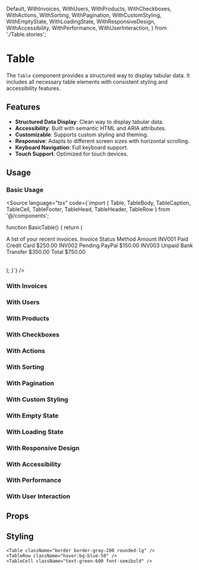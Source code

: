   Default,
  WithInvoices,
  WithUsers,
  WithProducts,
  WithCheckboxes,
  WithActions,
  WithSorting,
  WithPagination,
  WithCustomStyling,
  WithEmptyState,
  WithLoadingState,
  WithResponsiveDesign,
  WithAccessibility,
  WithPerformance,
  WithUserInteraction,
} from './Table.stories';

<Meta title='Components/Table' component={Table} />

# Table

The `Table` component provides a structured way to display tabular data. It includes all necessary table elements with consistent styling and accessibility features.

## Features

- **Structured Data Display**: Clean way to display tabular data.
- **Accessibility**: Built with semantic HTML and ARIA attributes.
- **Customizable**: Supports custom styling and theming.
- **Responsive**: Adapts to different screen sizes with horizontal scrolling.
- **Keyboard Navigation**: Full keyboard support.
- **Touch Support**: Optimized for touch devices.

## Usage

### Basic Usage

<Canvas of={Default} />

<Source
  language="tsx"
  code={`import { Table, TableBody, TableCaption, TableCell, TableFooter, TableHead, TableHeader, TableRow } from '@/components';

function BasicTable() {
return (

<Table>
  <TableCaption>A list of your recent invoices.</TableCaption>
  <TableHeader>
    <TableRow>
      <TableHead className='w-[100px]'>Invoice</TableHead>
      <TableHead>Status</TableHead>
      <TableHead>Method</TableHead>
      <TableHead className='text-right'>Amount</TableHead>
    </TableRow>
  </TableHeader>
  <TableBody>
    <TableRow>
      <TableCell className='font-medium'>INV001</TableCell>
      <TableCell>Paid</TableCell>
      <TableCell>Credit Card</TableCell>
      <TableCell className='text-right'>$250.00</TableCell>
    </TableRow>
    <TableRow>
      <TableCell className='font-medium'>INV002</TableCell>
      <TableCell>Pending</TableCell>
      <TableCell>PayPal</TableCell>
      <TableCell className='text-right'>$150.00</TableCell>
    </TableRow>
    <TableRow>
      <TableCell className='font-medium'>INV003</TableCell>
      <TableCell>Unpaid</TableCell>
      <TableCell>Bank Transfer</TableCell>
      <TableCell className='text-right'>$350.00</TableCell>
    </TableRow>
  </TableBody>
  <TableFooter>
    <TableRow>
      <TableCell colSpan={3}>Total</TableCell>
      <TableCell className='text-right'>$750.00</TableCell>
    </TableRow>
  </TableFooter>
</Table>
); }`} />

### With Invoices

<Canvas of={WithInvoices} />

### With Users

<Canvas of={WithUsers} />

### With Products

<Canvas of={WithProducts} />

### With Checkboxes

<Canvas of={WithCheckboxes} />

### With Actions

<Canvas of={WithActions} />

### With Sorting

<Canvas of={WithSorting} />

### With Pagination

<Canvas of={WithPagination} />

### With Custom Styling

<Canvas of={WithCustomStyling} />

### With Empty State

<Canvas of={WithEmptyState} />

### With Loading State

<Canvas of={WithLoadingState} />

### With Responsive Design

<Canvas of={WithResponsiveDesign} />

### With Accessibility

<Canvas of={WithAccessibility} />

### With Performance

<Canvas of={WithPerformance} />

### With User Interaction

<Canvas of={WithUserInteraction} />

## Props

<Controls of={Default} />

## Styling

```tsx
<Table className="border border-gray-200 rounded-lg" />
<TableRow className="hover:bg-blue-50" />
<TableCell className="text-green-600 font-semibold" />
```
